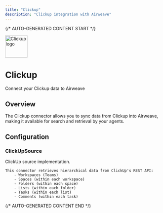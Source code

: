 ```yaml
---
title: "Clickup"
description: "Clickup integration with Airweave"
---
```


{/* AUTO-GENERATED CONTENT START */}

<div className="connector-header">
  <img src="icon.svg" alt="Clickup logo" width="72" height="72" className="connector-icon" />
  <div className="connector-info">
    <h1>Clickup</h1>
    <p>Connect your Clickup data to Airweave</p>
  </div>
</div>

## Overview

The Clickup connector allows you to sync data from Clickup into Airweave, making it available for search and retrieval by your agents.

## Configuration


### ClickUpSource

ClickUp source implementation.

    This connector retrieves hierarchical data from ClickUp's REST API:
        - Workspaces (Teams)
        - Spaces (within each workspace)
        - Folders (within each space)
        - Lists (within each folder)
        - Tasks (within each list)
        - Comments (within each task)



{/* AUTO-GENERATED CONTENT END */}
